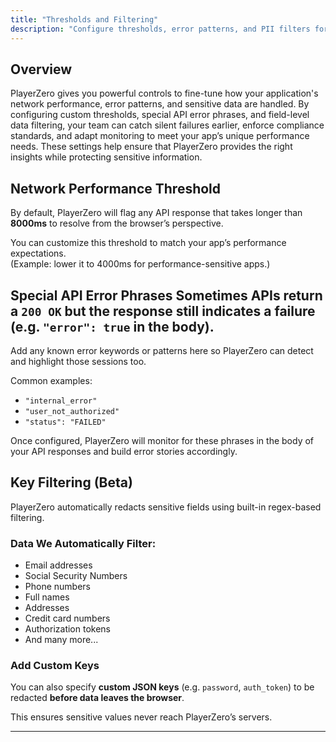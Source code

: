 ```yaml
---
title: "Thresholds and Filtering"
description: "Configure thresholds, error patterns, and PII filters for PlayerZero."
---
```


## Overview

PlayerZero gives you powerful controls to fine-tune how your application's network performance, error patterns, and sensitive data are handled. By configuring custom thresholds, special API error phrases, and field-level data filtering, your team can catch silent failures earlier, enforce compliance standards, and adapt monitoring to meet your app’s unique performance needs. These settings help ensure that PlayerZero provides the right insights while protecting sensitive information.

## Network Performance Threshold

By default, PlayerZero will flag any API response that takes longer than **8000ms** to resolve from the browser’s perspective.

You can customize this threshold to match your app’s performance expectations.  
(Example: lower it to 4000ms for performance-sensitive apps.)
## Special API Error Phrases Sometimes APIs return a `200 OK` but the response still indicates a failure (e.g. `"error": true` in the body).

Add any known error keywords or patterns here so PlayerZero can detect and highlight those sessions too.

Common examples:
- `"internal_error"`
- `"user_not_authorized"`
- `"status": "FAILED"`

Once configured, PlayerZero will monitor for these phrases in the body of your API responses and build error stories accordingly.

## Key Filtering (Beta)

PlayerZero automatically redacts sensitive fields using built-in regex-based filtering.

### Data We Automatically Filter:
- Email addresses
- Social Security Numbers
- Phone numbers
- Full names
- Addresses
- Credit card numbers
- Authorization tokens
- And many more...

### Add Custom Keys

You can also specify **custom JSON keys** (e.g. `password`, `auth_token`) to be redacted **before data leaves the browser**.

This ensures sensitive values never reach PlayerZero’s servers.

---


